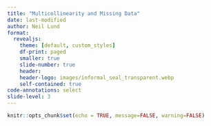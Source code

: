 ```yaml
---
title: "Multicollinearity and Missing Data"
date: last-modified
author: Neil Lund
format:
  revealjs:
    theme: [default, custom_styles]
    df-print: paged
    smaller: true
    slide-number: true
    header: 
    header-logo: images/informal_seal_transparent.webp
    self-contained: true
code-annotations: select
slide-level: 3
---
```



```r
knitr::opts_chunk$set(echo = TRUE, message=FALSE, warning=FALSE)
```
